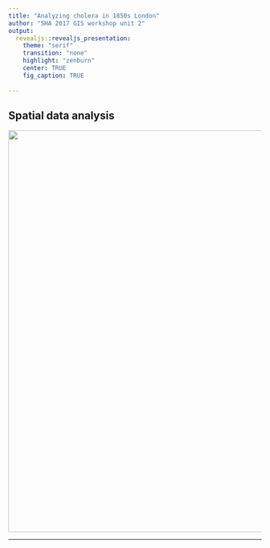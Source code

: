```yaml
---
title: "Analyzing cholera in 1850s London"
author: "SHA 2017 GIS workshop unit 2"
output: 
  revealjs::revealjs_presentation: 
    theme: "serif"
    transition: "none"
    highlight: "zenburn"
    center: TRUE
    fig_caption: TRUE
    
---
```


## Spatial data analysis

<img src=assets/img/snow.png style="width: 800px">

---

















<style>

.reveal section img {
  background:none; 
  border:none; 
  box-shadow:none;
  }
  
</style>
